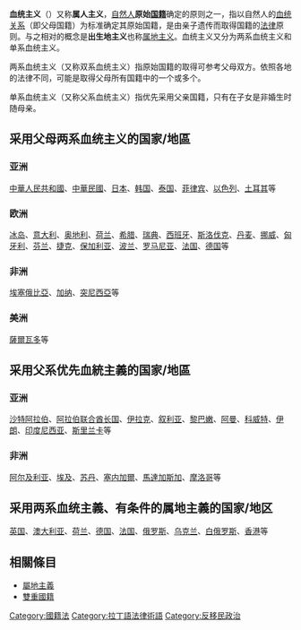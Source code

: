 {{noteTA
|G1=Country
}}
{{expand|time=2015-10-19T07:02:17+00:00}}
{{unreferenced|time=2017-02-22T01:49:17+00:00}}
{{不是|血统论}}
'''血统主义'''（{{lang-la|Jus sanguinis}}）又称'''属人主义'''，[[自然人|自然人]]'''原始[[国籍|国籍]]'''确定的原则之一，指以自然人的[[血統|血统关系]]（即父母国籍）为标准确定其原始国籍，是由亲子遗传而取得国籍的[[法律|法律]]原则。与之相对的概念是'''出生地主义'''也称[[属地主义|属地主义]]。血统主义又分为两系血统主义和单系血统主义。

两系血统主义（又称双系血统主义）指原始国籍的取得可参考父母双方。依照各地的法律不同，可能是取得父母所有国籍中的一个或多个。

单系血统主义（又称父系血统主义）指优先采用父亲国籍，只有在子女是非婚生时随母亲。

== 采用父母两系血统主义的国家/地區 ==
=== 亚洲 ===
[[中華人民共和國|中華人民共和國]]、[[中華民國|中華民國]]、[[日本|日本]]、[[韩国|韩国]]、[[泰国|泰国]]、[[菲律宾|菲律宾]]、[[以色列|以色列]]、[[土耳其|土耳其]]等

=== 欧洲 ===
[[冰岛|冰岛]]、[[意大利|意大利]]、[[奥地利|奥地利]]、[[荷兰|荷兰]]、[[希腊|希腊]]、[[瑞典|瑞典]]、[[西班牙|西班牙]]、[[斯洛伐克|斯洛伐克]]、[[丹麦|丹麦]]、[[挪威|挪威]]、[[匈牙利|匈牙利]]、[[芬兰|芬兰]]、[[捷克|捷克]]、[[保加利亚|保加利亚]]、[[波兰|波兰]]、[[罗马尼亚|罗马尼亚]]、[[法国|法国]]、[[德国|德国]]等

=== 非洲 ===
[[埃塞俄比亞|埃塞俄比亞]]、[[加纳|加纳]]、[[突尼西亞|突尼西亞]]等

=== 美洲 ===
[[薩爾瓦多|薩爾瓦多]]等

== 采用父系优先血統主義的国家/地區 ==
=== 亚洲 ===
[[沙特阿拉伯|沙特阿拉伯]]、[[阿拉伯联合酋长国|阿拉伯联合酋长国]]、[[伊拉克|伊拉克]]、[[叙利亚|叙利亚]]、[[黎巴嫩|黎巴嫩]]、[[阿曼|阿曼]]、[[科威特|科威特]]、[[伊朗|伊朗]]、[[印度尼西亚|印度尼西亚]]、[[斯里兰卡|斯里兰卡]]等

=== 非洲 ===
[[阿尔及利亚|阿尔及利亚]]、[[埃及|埃及]]、[[苏丹|苏丹]]、[[塞内加尔|塞内加爾]]、[[馬達加斯加|馬達加斯加]]、[[摩洛哥|摩洛哥]]等

== 采用两系血统主義、有条件的属地主義的国家/地区 ==
[[英国|英国]]、[[澳大利亚|澳大利亚]]、[[荷兰|荷兰]]、[[德国|德国]]、[[法国|法国]]、[[俄罗斯|俄罗斯]]、[[乌克兰|乌克兰]]、[[白俄罗斯|白俄罗斯]]、[[香港|香港]]等

== 相關條目 ==
* [[屬地主義|屬地主義]]
* [[雙重國籍|雙重國籍]]

{{國籍、國籍法與公民}}
[[Category:國籍法|Category:國籍法]]
[[Category:拉丁語法律術語|Category:拉丁語法律術語]]
[[Category:反移民政治|Category:反移民政治]]